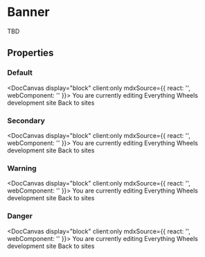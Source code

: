 
# Banner

TBD

## Properties

<DocArgsTable componentName="pds-banner" docSource={components} />

### Default

<DocCanvas display="block" client:only
  mdxSource={{
    react: '<PdsBanner></PdsBanner>',
    webComponent: '<pds-banner></pds-banner>'
}}>
  <pds-banner>
    <span slot="text">You are currently editing Everything Wheels development site</span>
    <pds-link slot="actions" href="#">Back to sites</pds-link>
  </pds-banner>
</DocCanvas>

### Secondary

<DocCanvas display="block" client:only
  mdxSource={{
    react: '<PdsBanner></PdsBanner>',
    webComponent: '<pds-banner></pds-banner>'
}}>
  <pds-banner variant="secondary">
    <span slot="text">You are currently editing Everything Wheels development site</span>
    <pds-link slot="actions" href="#">Back to sites</pds-link>
  </pds-banner>
</DocCanvas>

### Warning

<DocCanvas display="block" client:only
  mdxSource={{
    react: '<PdsBanner></PdsBanner>',
    webComponent: '<pds-banner></pds-banner>'
}}>
  <pds-banner variant="warning">
    <span slot="text">You are currently editing Everything Wheels development site</span>
    <pds-link slot="actions" href="#">Back to sites</pds-link>
  </pds-banner>
</DocCanvas>

### Danger

<DocCanvas display="block" client:only
  mdxSource={{
    react: '<PdsBanner></PdsBanner>',
    webComponent: '<pds-banner></pds-banner>'
}}>
  <pds-banner variant="danger">
    <span slot="text">You are currently editing Everything Wheels development site</span>
    <pds-link slot="actions" href="#">Back to sites</pds-link>
  </pds-banner>
</DocCanvas>
